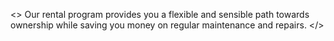 <>
  Our rental program provides you a flexible and sensible path towards ownership
  while saving you money on regular maintenance and repairs.
</>
